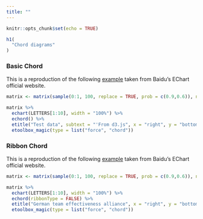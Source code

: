 ```yaml
---
title: ""
---
```


```r
knitr::opts_chunk$set(echo = TRUE)
```

<main>
<div class = "container">

```r
h1(
  "Chord diagrams"
)
```

### Basic Chord

This is a reproduction of the following [example](http://echarts.baidu.com/echarts2/doc/example/chord1.html#-en) taken from Baidu's EChart official website.

```r
matrix <- matrix(sample(0:1, 100, replace = TRUE, prob = c(0.9,0.6)), nc = 10)

matrix %>% 
  echart(LETTERS[1:10], width = "100%") %>% 
  echord() %>% 
  etitle("Test data", subtext = "'From d3.js", x = "right", y = "bottom") %>% 
  etoolbox_magic(type = list("force", "chord"))
```

### Ribbon Chord

This is a reproduction of the following [example](http://echarts.baidu.com/echarts2/doc/example/chord4.html#-en) taken from Baidu's EChart official website.

```r
matrix <- matrix(sample(0:1, 100, replace = TRUE, prob = c(0.9,0.6)), nc = 10)

matrix %>% 
  echart(LETTERS[1:10], width = "100%") %>% 
  echord(ribbonType = FALSE) %>% 
  etitle("German team effectiveness alliance", x = "right", y = "bottom") %>% 
  etoolbox_magic(type = list("force", "chord"))
```

</div>
</main>
